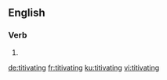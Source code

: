 ==English==

===Verb===
{{head|en|present participle}}

# {{present participle of|titivate|lang=en|nocat=1}}

[[de:titivating]]
[[fr:titivating]]
[[ku:titivating]]
[[vi:titivating]]